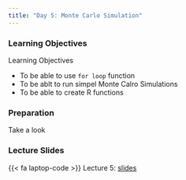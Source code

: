 ```yaml
---
title: "Day 5: Monte Carlo Simulation"
---
```



### Learning Objectives

:::{.goals}
::::{.goals-header}
Learning Objectives
::::
::::{.goals-container}
+ To be able to use `for loop` function
+ To be ablt to run simpel Monte Calro Simulations
+ To be able to create R functions
::::
:::


### Preparation

Take a look 


### Lecture Slides
{{< fa laptop-code >}}  Lecture 5: [slides](https://shunkei3.github.io/R-slides/Lec_notes/Lec5/Lec5.html){target="_blank"}

